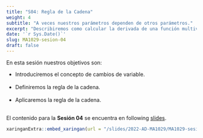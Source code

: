 ---
title: "S04: Regla de la Cadena"
weight: 4
subtitle: "A veces nuestros parámetros dependen de otros parámetros."
excerpt: "Describiremos como calcular la derivada de una función multivariada cuando nuestras variables son también funciones de varias variables."
date: '`r Sys.Date()`'
slug: MA1029-sesion-04
draft: false
---

En esta sesión nuestros objetivos son:

  * Introduciremos el concepto de cambios de variable. <br/><br/>
  * Definiremos la regla de la cadena. <br/><br/>
  * Aplicaremos la regla de la cadena. <br/><br/>

El contenido para la **Sesión 04** se encuentra en following [slides](/slides/2022-AD-MA1029/MA1029-sesion-04).

```{r embed-xaringan, echo=FALSE}
xaringanExtra::embed_xaringan(url = "/slides/2022-AD-MA1029/MA1029-sesion-04", ratio = "4:3")
```